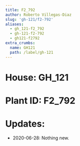 ```yaml
---
title: F2_792
author: Roberto Villegas-Diaz
slug: 'gh-121/f2-792'
aliases:
  - gh_121-f2_792
  - gh-121-f2-792
  - gh121-f2792
extra_crumbs:
  name: GH121
  path: /label/gh-121
---
```


# **House**: GH_121
# **Plant ID**: F2_792
# **Updates**: 
 - 2020-06-28: Nothing new.
